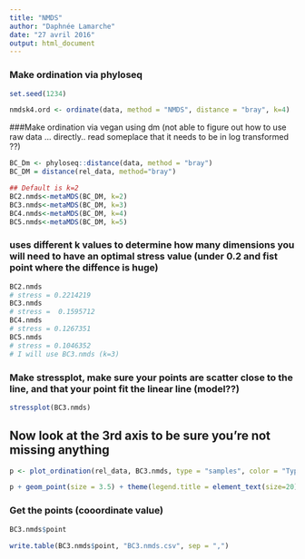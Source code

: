 ```yaml
---
title: "NMDS"
author: "Daphnée Lamarche"
date: "27 avril 2016"
output: html_document
---
```

### Make ordination via phyloseq
```r

set.seed(1234)

nmdsk4.ord <- ordinate(data, method = "NMDS", distance = "bray", k=4)

```
###Make ordination via vegan using dm (not able to figure out how to use raw data ... directly.. read someplace that it needs to be in log transformed ??)
```r
BC_Dm <- phyloseq::distance(data, method = "bray")
BC_DM = distance(rel_data, method="bray")

## Default is k=2
BC2.nmds<-metaMDS(BC_DM, k=2)
BC3.nmds<-metaMDS(BC_DM, k=3)
BC4.nmds<-metaMDS(BC_DM, k=4)
BC5.nmds<-metaMDS(BC_DM, k=5)

```
### uses different k values to determine how many dimensions you will need to have an optimal stress value (under 0.2 and fist point where the diffence is huge)
```r
BC2.nmds
# stress = 0.2214219
BC3.nmds
# stress =  0.1595712 
BC4.nmds
# stress = 0.1267351
BC5.nmds
# stress = 0.1046352
# I will use BC3.nmds (k=3)
```
### Make stressplot, make sure your points are scatter close to the line, and that your point fit the linear line (model??)
```r
stressplot(BC3.nmds)
```
## Now look at the 3rd axis to be sure you're not missing anything
```r

p <- plot_ordination(rel_data, BC3.nmds, type = "samples", color = "Type", axes = c(1,3),title = "Bray-Curtis Baseline and healthy")

p + geom_point(size = 3.5) + theme(legend.title = element_text(size=20)) + theme(legend.text = element_text(size=18)) + plot(vec.sp, p.max=0.01, col='blue')

```
### Get the points (cooordinate value)

```r
BC3.nmds$point

write.table(BC3.nmds$point, "BC3.nmds.csv", sep = ",")

```

